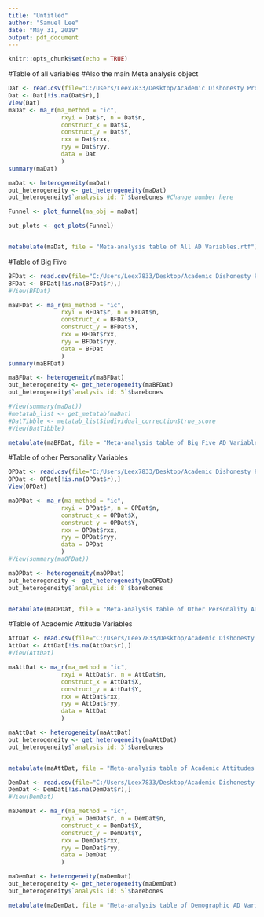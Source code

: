 ```yaml
---
title: "Untitled"
author: "Samuel Lee"
date: "May 31, 2019"
output: pdf_document
---
```


```r
knitr::opts_chunk$set(echo = TRUE)
```


#Table of all variables
#Also the main Meta analysis object
```r
Dat <- read.csv(file="C:/Users/Leex7833/Desktop/Academic Dishonesty Project/CSVs of Variable Groupings/Academic Dishonesty Data in One Page.csv")
Dat <- Dat[!is.na(Dat$r),]
View(Dat)
maDat <- ma_r(ma_method = "ic",
               rxyi = Dat$r, n = Dat$n,
               construct_x = Dat$X,
               construct_y = Dat$Y,
               rxx = Dat$rxx,
               ryy = Dat$ryy,
               data = Dat
               )
summary(maDat)

maDat <- heterogeneity(maDat)
out_heterogeneity <- get_heterogeneity(maDat)
out_heterogeneity$`analysis id: 7`$barebones #Change number here

Funnel <- plot_funnel(ma_obj = maDat)

out_plots <- get_plots(Funnel)


metabulate(maDat, file = "Meta-analysis table of All AD Variables.rtf")


```
#Table of Big Five
```r
BFDat <- read.csv(file="C:/Users/Leex7833/Desktop/Academic Dishonesty Project/CSVs of Variable Groupings/Academic Dishonesty Big Five Data.csv")
BFDat <- BFDat[!is.na(BFDat$r),]
#View(BFDat)

maBFDat <- ma_r(ma_method = "ic",
               rxyi = BFDat$r, n = BFDat$n,
               construct_x = BFDat$X,
               construct_y = BFDat$Y,
               rxx = BFDat$rxx,
               ryy = BFDat$ryy,
               data = BFDat
               )
summary(maBFDat)

maBFDat <- heterogeneity(maBFDat)
out_heterogeneity <- get_heterogeneity(maBFDat)
out_heterogeneity$`analysis id: 5`$barebones

#View(summary(maDat))
#metatab_list <- get_metatab(maDat)
#DatTibble <- metatab_list$individual_correction$true_score
#View(DatTibble)

metabulate(maBFDat, file = "Meta-analysis table of Big Five AD Variables.rtf")
```
#Table of other Personality Variables
```r
OPDat <- read.csv(file="C:/Users/Leex7833/Desktop/Academic Dishonesty Project/CSVs of Variable Groupings/Academic Dishonesty Other Personality Data.csv")
OPDat <- OPDat[!is.na(OPDat$r),]
View(OPDat)

maOPDat <- ma_r(ma_method = "ic",
               rxyi = OPDat$r, n = OPDat$n,
               construct_x = OPDat$X,
               construct_y = OPDat$Y,
               rxx = OPDat$rxx,
               ryy = OPDat$ryy,
               data = OPDat
               )
#View(summary(maOPDat))

maOPDat <- heterogeneity(maOPDat)
out_heterogeneity <- get_heterogeneity(maOPDat)
out_heterogeneity$`analysis id: 8`$barebones


metabulate(maOPDat, file = "Meta-analysis table of Other Personality AD Variables.rtf")
```
#Table of Academic Attitude Variables
```r
AttDat <- read.csv(file="C:/Users/Leex7833/Desktop/Academic Dishonesty Project/CSVs of Variable Groupings/Academic Dishonesty Academic Attitude Variables.csv")
AttDat <- AttDat[!is.na(AttDat$r),]
#View(AttDat)

maAttDat <- ma_r(ma_method = "ic",
               rxyi = AttDat$r, n = AttDat$n,
               construct_x = AttDat$X,
               construct_y = AttDat$Y,
               rxx = AttDat$rxx,
               ryy = AttDat$ryy,
               data = AttDat
               )

maAttDat <- heterogeneity(maAttDat)
out_heterogeneity <- get_heterogeneity(maAttDat)
out_heterogeneity$`analysis id: 3`$barebones


metabulate(maAttDat, file = "Meta-analysis table of Academic Attitudes AD Variables.rtf")
```


```r
DemDat <- read.csv(file="C:/Users/Leex7833/Desktop/Academic Dishonesty Project/CSVs of Variable Groupings/Academic Dishonesty Demographic Data.csv")
DemDat <- DemDat[!is.na(DemDat$r),]
#View(DemDat)

maDemDat <- ma_r(ma_method = "ic",
               rxyi = DemDat$r, n = DemDat$n,
               construct_x = DemDat$X,
               construct_y = DemDat$Y,
               rxx = DemDat$rxx,
               ryy = DemDat$ryy,
               data = DemDat
               )

maDemDat <- heterogeneity(maDemDat)
out_heterogeneity <- get_heterogeneity(maDemDat)
out_heterogeneity$`analysis id: 5`$barebones

metabulate(maDemDat, file = "Meta-analysis table of Demographic AD Variables.rtf")
```






